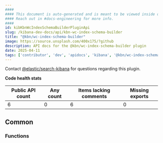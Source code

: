 ```yaml
---
####
#### This document is auto-generated and is meant to be viewed inside our experimental, new docs system.
#### Reach out in #docs-engineering for more info.
####
id: kibKbnWcIndexSchemaBuilderPluginApi
slug: /kibana-dev-docs/api/kbn-wc-index-schema-builder
title: "@kbn/wc-index-schema-builder"
image: https://source.unsplash.com/400x175/?github
description: API docs for the @kbn/wc-index-schema-builder plugin
date: 2025-04-11
tags: ['contributor', 'dev', 'apidocs', 'kibana', '@kbn/wc-index-schema-builder']
---
```




Contact [@elastic/search-kibana](https://github.com/orgs/elastic/teams/search-kibana) for questions regarding this plugin.

**Code health stats**

| Public API count  | Any count | Items lacking comments | Missing exports |
|-------------------|-----------|------------------------|-----------------|
| 6 | 0 | 6 | 0 |

## Common

### Functions
<DocDefinitionList data={kbnWcIndexSchemaBuilderObj.common.functions}/>

